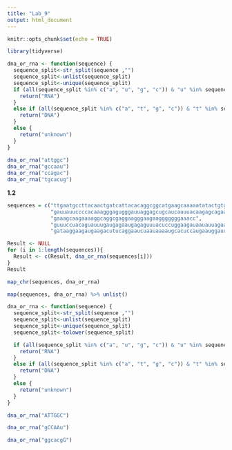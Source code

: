 ```yaml
---
title: "Lab_9"
output: html_document
---
```


```r
knitr::opts_chunk$set(echo = TRUE)
```


```r
library(tidyverse)
```

```r
dna_or_rna <- function(sequence) {
  sequence_split<-str_split(sequence ,"")
  sequence_split<-unlist(sequence_split)
  sequence_split<-unique(sequence_split)
  if (all(sequence_split %in% c("a", "u", "g", "c")) & "u" %in% sequence_split){
    return("RNA")
  }
  else if (all(sequence_split %in% c("a", "t", "g", "c")) & "t" %in% sequence_split ){
    return("DNA")
  }
  else {
    return("unknown")
  }
}
   
dna_or_rna("attggc")
dna_or_rna("gccaau")
dna_or_rna("ccagac")
dna_or_rna("tgcacug")
```
**1.2**
```r
sequences = c("ttgaatgccttacaactgatcattacacaggcggcatgaagcaaaaatatactgtgaaccaatgcaggcg", 
              "gauuauuccccacaaagggagugggauuaggagcugcaucauuuacaagagcagaauguuucaaaugcau", 
              "gaaagcaagaaaaggcaggcgaggaagggaagaagggggggaaacc", 
              "guuuccuacaguauuugaugagaaugagaguuuacuccuggaagauaauauuagaauguuuacaacugcaccugaucagguggauaaggaagaugaagacu", 
              "gataaggaagaugaagacutucaggaaucuaauaaaaugcacuccaugaauggauucauguaugggaaucagccggguc")

Result <- NULL
for (i in 1:length(sequences)){
  Result <- c(Result, dna_or_rna(sequences[i]))
}
Result
```


```r
map_chr(sequences, dna_or_rna)
```

```r
map(sequences, dna_or_rna) %>% unlist()
```

```r
dna_or_rna <- function(sequence) {
  sequence_split<-str_split(sequence ,"")
  sequence_split<-unlist(sequence_split)
  sequence_split<-unique(sequence_split)
  sequence_split<-tolower(sequence_split)

  if (all(sequence_split %in% c("a", "u", "g", "c")) & "u" %in% sequence_split){
    return("RNA")
  }
  else if (all(sequence_split %in% c("a", "t", "g", "c")) & "t" %in% sequence_split ){
    return("DNA")
  }
  else {
    return("unknown")
  }
}

dna_or_rna("ATTGGC")

dna_or_rna("gCCAAu")

dna_or_rna("ggcacgG")
```



